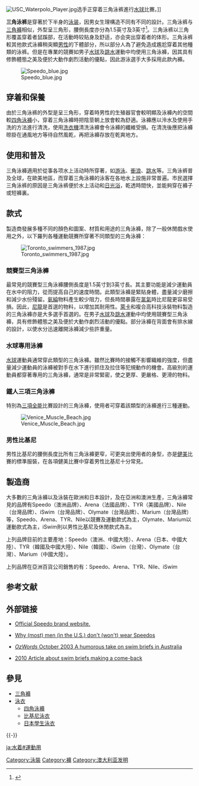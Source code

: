 [[File:USC_Waterpolo_Player.jpg|thumb]]选手正穿着三角泳裤進行[[水球|水球]]比賽。]]

'''三角泳裤'''是穿著於下半身的[[泳装|泳装]]，因男女生理構造不同有不同的設計。三角泳裤与[[三角褲|三角褲]]相似，外型呈三角形，腰側長度亦分為1.5英寸及3英寸<ref>{{Cite web |url=http://store.speedo.com/webapp/wcs/stores/servlet/Category3_10651_10202_33311_33311_-1?cm_mmc=COM+Brand+Site-_-Store+Links-_-Header-_-Shop+Men |title=Speedo.com - Men |accessdate=2010-06-17 |archive-date=2010-05-13 |archive-url=https://web.archive.org/web/20100513065711/http://store.speedo.com/webapp/wcs/stores/servlet/Category3_10651_10202_33311_33311_-1?cm_mmc=COM+Brand+Site-_-Store+Links-_-Header-_-Shop+Men |dead-url=no }}</ref>。三角泳裤以三角形覆盖穿着者鼠蹊部，在活動時较贴身及舒适，亦会突出穿着者的体形。三角泳裤較其他款式泳褲稍突顯[[男性|男性]]的下體部分，所以部分人為了避免造成尷尬穿着其他種類的泳裤。但是在專業的競賽如男子[[水球|水球]]及[[跳水|跳水]]運動中均使用三角泳褲，因其具有修飾體態之美及便於大動作劇烈活動的優點，因此游泳選手大多採用此款內褲。

[[File:Speedo_blue.jpg|thumb]]

== 穿着和保養 ==
由於三角泳裤的外型是呈三角形，穿着時男性的生殖器官會較明顯及泳褲內的空間較[[四角泳褲|四角泳褲]]小，穿着三角泳褲時把陰莖朝上放會較為舒適。泳褲應以泠水及使用手洗的方法進行清洗，使用[[洗衣機|洗衣機]]清洗泳褲會令泳褲的纖維受損。在清洗後應把泳褲晾掛在通風地方等待自然風乾，再把泳褲存放在乾爽地方。

== 使用和普及 ==
三角泳褲適用於從事各项水上活动時所穿著，如[[游泳|游泳]]、[[衝浪|衝浪]]、[[跳水|跳水]]等。三角泳裤普及全球，在歐美地區，而穿着三角泳褲的泳客在各地水上設施非常普遍。市民選擇三角泳裤的原因是三角泳裤便於水上活动和[[日光浴|日光浴]]，乾透時間快，並能夠穿在褲子或短褲裏。

== 款式 ==
製造商發展多種不同的顏色和圖案、材質和用途的三角泳褲，除了一般休閒戲水使用之外，以下羅列各種運動競賽所穿著不同類型的三角泳褲：

[[File:Toronto_swimmers_1987.jpg|thumb]]

=== 競賽型三角泳褲 ===
最常見的競賽型三角泳褲腰側長度是1.5英寸到3英寸長。其主要功能是減少運動員在水中的阻力，從而提高自己的速度時間。此類型泳褲是緊貼身體，盡量減少磨擦和減少水份殘留。[[氨綸|氨綸]]物料產生較少阻力，但長時間暴露在[[氯氣|氯氣]]時比尼龍更容易受損。因此，[[尼龍|尼龍]]是首選的物料，以增加其耐用性。[[萊卡|萊卡]]和複合高科技泳裝物料製造的三角泳褲亦是大多選手首選的。在男子[[水球|水球]]及[[跳水|跳水]]運動中均使用競賽型三角泳褲，具有修飾體態之美及便於大動作劇烈活動的優點。部分泳褲在背面會有排水線的設計，以使水分迅速離開泳褲減少些許重量。

===水球專用泳褲===
[[水球|水球]]運動員通常穿此類型的三角泳褲。雖然比賽時的接觸不影響織維的強度，但盡量減少運動員的泳褲被對手在水下進行抓住及拉住等犯規動作的機會。高級別的運動員都穿著專用的三角泳褲，通常是非常緊密，使之更厚、更嚴格、更滑的物料。

=== 鐵人三項三角泳褲 ===
特別為[[三項全能|三項全能]]比賽設計的三角泳褲，使用者可穿着該類型的泳褲進行三種運動。

[[File:Venice_Muscle_Beach.jpg|thumb]]

=== 男性比基尼 ===
男性比基尼的腰側長度比所有三角泳褲更窄，可更突出使用者的身型，亦是[[健美|健美]]比賽的標準服裝，在各項健美比賽中穿着男性比基尼十分常見。

== 製造商 ==
大多數的三角泳褲以及泳裝在歐洲和日本設計，及在亞洲和澳洲生產，三角泳褲常見的品牌有Speedo（澳洲品牌）、Arena（法國品牌）、TYR（美國品牌）、Nile（台灣品牌）、iSwim（台灣品牌）、Olymate（台灣品牌）、Marium（台灣品牌）等，Speedo、Arena、TYR、Nile以競賽及運動款式為主，Olymate、Marium以運動款式為主，iSwim則以男性比基尼及休閒款式為主。

上列品牌目前的主要產地：Speedo（澳洲、中國大陸）、Arena（日本、中國大陸）、TYR（韓國及中國大陸）、Nile（韓國）、iSwim（台灣）、Olymate（台灣）、Marium（中國大陸）。

上列品牌在亞洲百貨公司銷售的有：Speedo、Arena、TYR、Nile、iSwim

== 参考文献 ==
{{Reflist}}

== 外部链接 ==
{{Commons category|Swim briefs}}
* {{en}}[http://www.speedo.com Official Speedo brand website.]{{Wayback|url=http://www.speedo.com/ |date=19961227104843 }}
* {{en}}[https://web.archive.org/web/20100831173739/http://www.sebringsil.com/speedowear Why (most) men (in the U.S.) don't (won't) wear Speedos]
* {{en}}[http://www.anu.edu.au/ANDC/pubs/ozwords/October_2003/speedos.html ''OzWords'' October 2003 A humorous take on swim briefs in Australia]{{Wayback|url=http://www.anu.edu.au/ANDC/pubs/ozwords/October_2003/speedos.html |date=20100628015253 }}
* {{en}}[https://web.archive.org/web/20100625115912/http://www.pureholidayhomes.com/article/speedos-set-for-return-to-british-beaches/35 2010 Article about swim briefs making a come-back]

== 參見 ==
{{Portal box|体育|服装}}
* [[三角褲|三角褲]]
* [[泳衣|泳衣]]
**[[四角泳褲|四角泳褲]]
** [[比基尼泳衣|比基尼泳衣]]
**[[日本學生泳衣|日本學生泳衣]]

{{-}}
{{泳裝}}

[[Category:泳裝|Category:泳裝]]
[[Category:褲|Category:褲]]
[[Category:澳大利亚发明|Category:澳大利亚发明]]
[[ja:水着#運動用|ja:水着#運動用]]